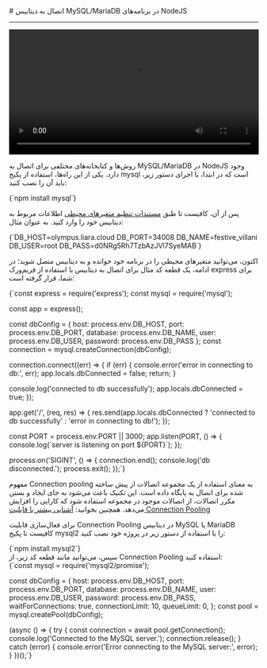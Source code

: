 

<Layout>
<Head>
<title>مستندات اتصال به دیتابیس MySQL یا MariaDB در NodeJS - لیارا</title>
<meta property="og:title" content="مستندات خدمات رایانش ابری لیارا" />
<meta property="og:description" content="مستندات مربوط به اتصال به دیتابیس‌ MariaDB یا MySQL در پلتفرم NodeJS در لیارا"  />
<meta property="og:image" content="https://files.liara.ir/liara/logos/liara-poster.jpg" />
</Head>
# اتصال به دیتابیس MySQL/MariaDB در برنامه‌های NodeJS
<hr className="mb-2" />
<video
    src="https://files.liara.ir/liara/nodejs/nodejs-mysql.mp4"
    controls="controls"
    className="block w-full"
    width="100%"
></video>
<br />


روش‌ها و کتابخانه‌های مختلفی برای اتصال به MySQL/MariaDB در NodeJS وجود دارد. یکی از این راه‌ها، استفاده از پکیج <Important>mysql</Important> است که در ابتدا، با اجرای دستور زیر، باید آن را نصب کنید:
<div className="h-2" />
<div dir='ltr'>
    <Highlight className="bash">
        {`npm install mysql`}
    </Highlight>
</div>
<div className="h-2" />

پس از آن، کافیست تا طبق <a href="/paas/details/envs" className="text-[#2196f3] ">مستندات تنظیم متغیرهای محیطی</a> اطلاعات مربوط به دیتابیس خود را وارد کنید. به عنوان مثال:

<div className="h-2" />
<div dir='ltr'>
    <Highlight className="bash">
        {`DB_HOST=olympus.liara.cloud
DB_PORT=34008
DB_NAME=festive_villani
DB_USER=root
DB_PASS=d0NRg5Rh7TzbAzJVl7SyeMAB`}
    </Highlight>
</div>
<div className="h-2" />

اکنون، می‌توانید متغیرهای محیطی را در برنامه خود خوانده و به دیتابیس متصل شوید؛ در ادامه، یک قطعه کد مثال برای
اتصال به دیتابیس با استفاده از فریم‌ورک <Important>express</Important> برای شما، قرار گرفته است:

<div className="h-2" />
<div dir='ltr'>
    <Highlight className="js">
        {`const express = require('express');
const mysql = require('mysql');

const app = express();

const dbConfig = {
  host: process.env.DB_HOST,
  port: process.env.DB_PORT,
  database: process.env.DB_NAME,
  user: process.env.DB_USER,
  password: process.env.DB_PASS
};
const connection = mysql.createConnection(dbConfig);

connection.connect((err) => {
  if (err) {
    console.error('error in connecting to db:', err);
    app.locals.dbConnected = false;
    return;
  }

  console.log('connected to db successfully');
  app.locals.dbConnected = true;
});

app.get('/', (req, res) => {
  res.send(app.locals.dbConnected ? 'connected to db successfully' : 'error in connecting to db!');
});

const PORT = process.env.PORT || 3000;
app.listen(PORT, () => {
  console.log(\`server is listening on port \${PORT}\`);
});

process.on('SIGINT', () => {
  connection.end();
  console.log('db disconnected.');
  process.exit();
});`}
    </Highlight>
</div>

<Section id="connection-pooling" title="استفاده از Connection Pooling" />

مفهوم Connection pooling به معنای استفاده از یک مجموعه اتصالات از پیش ساخته شده برای اتصال به پایگاه داده است. این تکنیک باعث می‌شود به جای ایجاد و بستن مکرر اتصالات، از اتصالات موجود در مجموعه استفاده شود که کارایی را افزایش می‌دهد.
<Alert variant='success'>همچنین بخوانید: <a className="text-[#2196f3] " href="/dbaas/details/connection-pool">آشنایی بیشتر با قابلیت Connection Pooling</a></Alert>

برای فعال‌سازی قابلیت Connection Pooling در دیتابیس MySQL یا MariaDB کافیست تا پکیج <Important>mysql2</Important> را با استفاده از دستور زیر در پروژه خود نصب کنید:
<div className="h-2" />
<div dir='ltr'>
    <Highlight className="bash">
        {`npm install mysql2`}
    </Highlight>
</div>
<div className="h-2" />
سپس، می‌توانید مانند قطعه کد زیر، از Connection Pooling استفاده کنید:
<div className="h-2" />
<div dir='ltr'>
    <Highlight className="js">
        {`const mysql = require('mysql2/promise');

const dbConfig = {
  host: process.env.DB_HOST,
  port: process.env.DB_PORT,
  database: process.env.DB_NAME,
  user: process.env.DB_USER,
  password: process.env.DB_PASS,
  waitForConnections: true,
  connectionLimit: 10,
  queueLimit: 0,
};
const pool = mysql.createPool(dbConfig);


(async () => {
  try {
    const connection = await pool.getConnection();
    console.log('Connected to the MySQL server.');
    connection.release();
  } catch (error) {
    console.error('Error connecting to the MySQL server:', error);
  }
})();`}
    </Highlight>
</div>


</Layout>